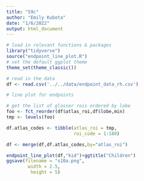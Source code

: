 ```yaml
---
title: "S9c"
author: "Emily Kubota"
date: "1/6/2022"
output: html_document
---
```


```r
# load in relevant functions & packages 
library("tidyverse")
source("endpoint_line_plot.R")
# set the default ggplot theme 
theme_set(theme_classic())
```

```r
# read in the data 
df <- read.csv('../../data/endpoint_data_rh.csv')
```


```r
# line plot for endpoints 

# get the list of glasser rois ordered by lobe 
foo <- fct_reorder(df$atlas_roi,df$lobe,min)
tmp <- levels(foo)

df.atlas_codes <- tibble(atlas_roi = tmp,
                         roi_code = 1:180)

df <- merge(df,df.atlas_codes,by="atlas_roi")

```

```r
endpoint_line_plot(df,"kid")+ggtitle("Children")
ggsave(filename = "s10a.png",
        width = 2.5,
         height = 5)

```